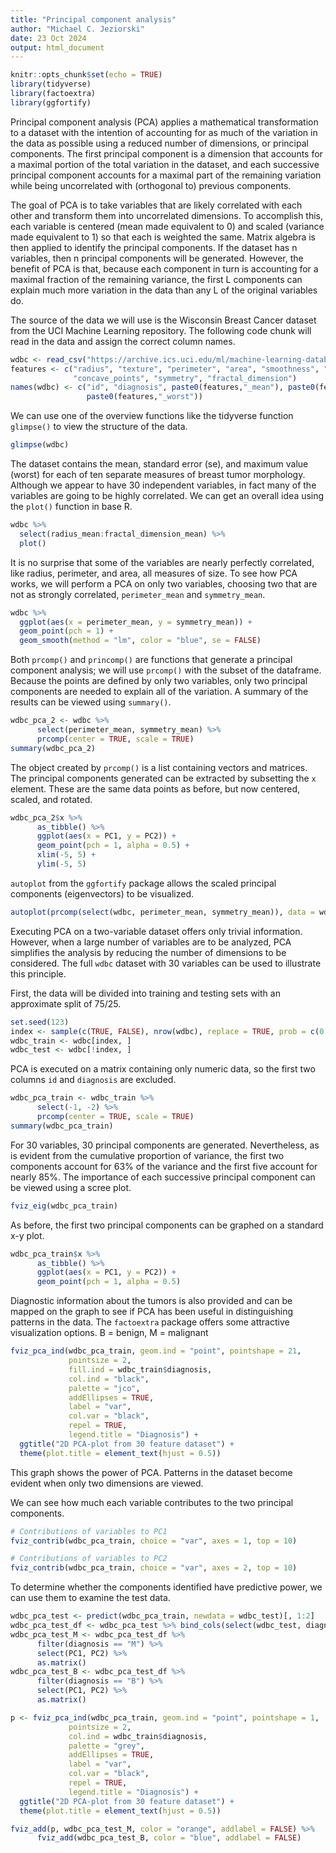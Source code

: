 ```yaml
---
title: "Principal component analysis"
author: "Michael C. Jeziorski"
date: 23 Oct 2024
output: html_document
---
```


```r
knitr::opts_chunk$set(echo = TRUE)
library(tidyverse)
library(factoextra)
library(ggfortify)
```

Principal component analysis (PCA) applies a mathematical transformation to a dataset with the intention of accounting for as much of the variation in the data as possible using a reduced number of dimensions, or principal components.  The first principal component is a dimension that accounts for a maximal portion of the total variation in the dataset, and each successive principal component accounts for a maximal part of the remaining variation while being uncorrelated with (orthogonal to) previous components.  

The goal of PCA is to take variables that are likely correlated with each other and transform them into uncorrelated dimensions.  To accomplish this, each variable is centered (mean made equivalent to 0) and scaled (variance made equivalent to 1) so that each is weighted the same.  Matrix algebra is then applied to identify the principal components.  If the dataset has n variables, then n principal components will be generated.  However, the benefit of PCA is that, because each component in turn is accounting for a maximal fraction of the remaining variance, the first L components can explain much more variation in the data than any L of the original variables do.  

The source of the data we will use is the Wisconsin Breast Cancer dataset from the UCI Machine Learning repository.  The following code chunk will read in the data and assign the correct column names.  

```r
wdbc <- read_csv("https://archive.ics.uci.edu/ml/machine-learning-databases/breast-cancer-wisconsin/wdbc.data", col_names = FALSE)
features <- c("radius", "texture", "perimeter", "area", "smoothness", "compactness", "concavity",
              "concave_points", "symmetry", "fractal_dimension")
names(wdbc) <- c("id", "diagnosis", paste0(features,"_mean"), paste0(features,"_se"),
                 paste0(features,"_worst"))
```

We can use one of the overview functions like the tidyverse function `glimpse()` to view the structure of the data.  

```r
glimpse(wdbc)
```

The dataset contains the mean, standard error (se), and maximum value (worst) for each of ten separate measures of breast tumor morphology.  Although we appear to have 30 independent variables, in fact many of the variables are going to be highly correlated.  We can get an overall idea using the `plot()` function in base R.  

```r
wdbc %>%
  select(radius_mean:fractal_dimension_mean) %>%
  plot()
```

It is no surprise that some of the variables are nearly perfectly correlated, like radius, perimeter, and area, all measures of size.  To see how PCA works, we will perform a PCA on only two variables, choosing two that are not as strongly correlated, `perimeter_mean` and `symmetry_mean`.  

```r
wdbc %>%
  ggplot(aes(x = perimeter_mean, y = symmetry_mean)) +
  geom_point(pch = 1) +
  geom_smooth(method = "lm", color = "blue", se = FALSE)
```

Both `prcomp()` and `princomp()` are functions that generate a principal component analysis; we will use `prcomp()` with the subset of the dataframe.  Because the points are defined by only two variables, only two principal components are needed to explain all of the variation.  A summary of the results can be viewed using `summary()`.  

```r
wdbc_pca_2 <- wdbc %>%
      select(perimeter_mean, symmetry_mean) %>%
      prcomp(center = TRUE, scale = TRUE)
summary(wdbc_pca_2)
```
The object created by `prcomp()` is a list containing vectors and matrices.  The principal components generated can be extracted by subsetting the `x` element.  These are the same data points as before, but now centered, scaled, and rotated.  

```r
wdbc_pca_2$x %>% 
      as_tibble() %>%
      ggplot(aes(x = PC1, y = PC2)) +
      geom_point(pch = 1, alpha = 0.5) +
      xlim(-5, 5) +
      ylim(-5, 5)
```

`autoplot` from the `ggfortify` package allows the scaled principal components (eigenvectors) to be visualized.  
```r
autoplot(prcomp(select(wdbc, perimeter_mean, symmetry_mean)), data = wdbc, loadings = TRUE)
```

Executing PCA on a two-variable dataset offers only trivial information.  However, when a large number of variables are to be analyzed, PCA simplifies the analysis by reducing the number of dimensions to be considered.  The full `wdbc` dataset with 30 variables can be used to illustrate this principle.

First, the data will be divided into training and testing sets with an approximate split of 75/25.

```r
set.seed(123)
index <- sample(c(TRUE, FALSE), nrow(wdbc), replace = TRUE, prob = c(0.75, 0.25))
wdbc_train <- wdbc[index, ]
wdbc_test <- wdbc[!index, ]
```


PCA is executed on a matrix containing only numeric data, so the first two columns `id` and `diagnosis` are excluded.  

```r
wdbc_pca_train <- wdbc_train %>%
      select(-1, -2) %>%
      prcomp(center = TRUE, scale = TRUE)
summary(wdbc_pca_train)
```

For 30 variables, 30 principal components are generated.  Nevertheless, as is evident from the cumulative proportion of variance, the first two components account for 63% of the variance and the first five account for nearly 85%.  The importance of each successive principal component can be viewed using a scree plot.  

```r
fviz_eig(wdbc_pca_train)
```

As before, the first two principal components can be graphed on a standard x-y plot.  

```r
wdbc_pca_train$x %>% 
      as_tibble() %>%
      ggplot(aes(x = PC1, y = PC2)) +
      geom_point(pch = 1, alpha = 0.5)
```

Diagnostic information about the tumors is also provided and can be mapped on the graph to see if PCA has been useful in distinguishing patterns in the data.  The `factoextra` package offers some attractive visualization options.  B = benign, M = malignant  

```r
fviz_pca_ind(wdbc_pca_train, geom.ind = "point", pointshape = 21, 
             pointsize = 2, 
             fill.ind = wdbc_train$diagnosis, 
             col.ind = "black", 
             palette = "jco", 
             addEllipses = TRUE,
             label = "var",
             col.var = "black",
             repel = TRUE,
             legend.title = "Diagnosis") +
  ggtitle("2D PCA-plot from 30 feature dataset") +
  theme(plot.title = element_text(hjust = 0.5))
```

This graph shows the power of PCA.  Patterns in the dataset become evident when only two dimensions are viewed.

We can see how much each variable contributes to the two principal components.

```r
# Contributions of variables to PC1
fviz_contrib(wdbc_pca_train, choice = "var", axes = 1, top = 10)

# Contributions of variables to PC2
fviz_contrib(wdbc_pca_train, choice = "var", axes = 2, top = 10)
```

To determine whether the components identified have predictive power, we can use them to examine the test data.

```r
wdbc_pca_test <- predict(wdbc_pca_train, newdata = wdbc_test)[, 1:2]
wdbc_pca_test_df <- wdbc_pca_test %>% bind_cols(select(wdbc_test, diagnosis))
wdbc_pca_test_M <- wdbc_pca_test_df %>%
      filter(diagnosis == "M") %>%
      select(PC1, PC2) %>%
      as.matrix()
wdbc_pca_test_B <- wdbc_pca_test_df %>%
      filter(diagnosis == "B") %>%
      select(PC1, PC2) %>%
      as.matrix()

p <- fviz_pca_ind(wdbc_pca_train, geom.ind = "point", pointshape = 1, 
             pointsize = 2, 
             col.ind = wdbc_train$diagnosis, 
             palette = "grey", 
             addEllipses = TRUE,
             label = "var",
             col.var = "black",
             repel = TRUE,
             legend.title = "Diagnosis") +
  ggtitle("2D PCA-plot from 30 feature dataset") +
  theme(plot.title = element_text(hjust = 0.5))

fviz_add(p, wdbc_pca_test_M, color = "orange", addlabel = FALSE) %>%
      fviz_add(wdbc_pca_test_B, color = "blue", addlabel = FALSE)
```

